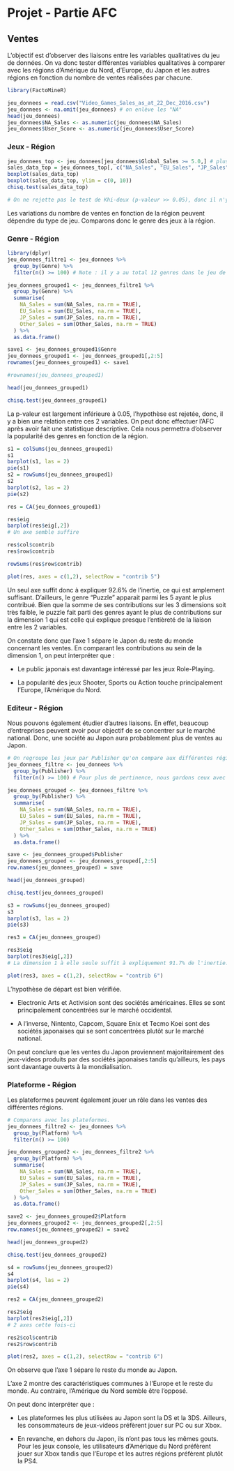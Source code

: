 # Projet - Partie AFC

## Ventes

L'objectif est d'observer des liaisons entre les variables qualitatives du jeu de données. On va donc tester différentes variables qualitatives à comparer avec les régions d'Amérique du Nord, d'Europe, du Japon et les autres régions en fonction du nombre de ventes réalisées par chacune.

```r
library(FactoMineR)
```

```r
jeu_donnees = read.csv("Video_Games_Sales_as_at_22_Dec_2016.csv")
jeu_donnees <- na.omit(jeu_donnees) # on enlève les "NA"
head(jeu_donnees)
jeu_donnees$NA_Sales <- as.numeric(jeu_donnees$NA_Sales)
jeu_donnees$User_Score <- as.numeric(jeu_donnees$User_Score)
```

### Jeux - Région

```r
jeu_donnees_top <- jeu_donnees[jeu_donnees$Global_Sales >= 5.0,] # plus de 5 millions de ventes
sales_data_top = jeu_donnees_top[, c("NA_Sales", "EU_Sales", "JP_Sales", "Other_Sales")]
boxplot(sales_data_top)
boxplot(sales_data_top, ylim = c(0, 10))
chisq.test(sales_data_top)

# On ne rejette pas le test de Khi-deux (p-valeur >> 0.05), donc il n'y a pas de relations entre le nom des jeux et les régions. On pouvait s'y attendre : la tendance pour certains jeux dans une région ne dépend pas de son nom mais de comment il a été produit et de son genre.
```

Les variations du nombre de ventes en fonction de la région peuvent dépendre du type de jeu. Comparons donc le genre des jeux à la région.

### Genre - Région

```r
library(dplyr)
jeu_donnees_filtre1 <- jeu_donnees %>%
  group_by(Genre) %>%
  filter(n() >= 100) # Note : il y a au total 12 genres dans le jeu de données et il y a au moins 100 jeu pour chaque genre

jeu_donnees_grouped1 <- jeu_donnees_filtre1 %>%
  group_by(Genre) %>%
  summarise(
    NA_Sales = sum(NA_Sales, na.rm = TRUE),
    EU_Sales = sum(EU_Sales, na.rm = TRUE),
    JP_Sales = sum(JP_Sales, na.rm = TRUE),
    Other_Sales = sum(Other_Sales, na.rm = TRUE)
  ) %>%
  as.data.frame()

save1 <- jeu_donnees_grouped1$Genre
jeu_donnees_grouped1 <- jeu_donnees_grouped1[,2:5]
rownames(jeu_donnees_grouped1) <- save1

#rownames(jeu_donnees_grouped1)

head(jeu_donnees_grouped1)

chisq.test(jeu_donnees_grouped1)
```

La p-valeur est largement inférieure à 0.05, l'hypothèse est rejetée, donc, il y a bien une relation entre ces 2 variables. On peut donc effectuer l'AFC après avoir fait une statistique descriptive. Cela nous permettra d'observer la popularité des genres en fonction de la région.

```r
s1 = colSums(jeu_donnees_grouped1)
s1
barplot(s1, las = 2)
pie(s1)
s2 = rowSums(jeu_donnees_grouped1)
s2
barplot(s2, las = 2)
pie(s2)
```

```r
res = CA(jeu_donnees_grouped1)
```

```r
res$eig
barplot(res$eig[,2])
# Un axe semble suffire
```

```r
res$col$contrib
res$row$contrib
```

```r
rowSums(res$row$contrib)
```

```r
plot(res, axes = c(1,2), selectRow = "contrib 5")
```

Un seul axe suffit donc à expliquer 92.6% de l'inertie, ce qui est amplement suffisant. D'ailleurs, le genre "Puzzle" apparait parmi les 5 ayant le plus contribué. Bien que la somme de ses contributions sur les 3 dimensions soit très faible, le puzzle fait parti des genres ayant le plus de contributions sur la dimension 1 qui est celle qui explique presque l'entièreté de la liaison entre les 2 variables.

On constate donc que l'axe 1 sépare le Japon du reste du monde concernant les ventes. En comparant les contributions au sein de la dimension 1, on peut interpréter que :

-   Le public japonais est davantage intéressé par les jeux Role-Playing.

-   La popularité des jeux Shooter, Sports ou Action touche principalement l'Europe, l'Amérique du Nord.

### Editeur - Région

Nous pouvons également étudier d'autres liaisons. En effet, beaucoup d'entreprises peuvent avoir pour objectif de se concentrer sur le marché national. Donc, une société au Japon aura probablement plus de ventes au Japon.

```r
# On regroupe les jeux par Publisher qu'on compare aux différentes régions.
jeu_donnees_filtre <- jeu_donnees %>%
  group_by(Publisher) %>%
  filter(n() >= 100) # Pour plus de pertinence, nous gardons ceux avec au moins 100 jeux dans le jeu de données.

jeu_donnees_grouped <- jeu_donnees_filtre %>%
  group_by(Publisher) %>%
  summarise(
    NA_Sales = sum(NA_Sales, na.rm = TRUE),
    EU_Sales = sum(EU_Sales, na.rm = TRUE),
    JP_Sales = sum(JP_Sales, na.rm = TRUE),
    Other_Sales = sum(Other_Sales, na.rm = TRUE)
  ) %>%
  as.data.frame()

save <- jeu_donnees_grouped$Publisher
jeu_donnees_grouped <- jeu_donnees_grouped[,2:5]
row.names(jeu_donnees_grouped) = save

head(jeu_donnees_grouped)

chisq.test(jeu_donnees_grouped)
```

```r
s3 = rowSums(jeu_donnees_grouped)
s3
barplot(s3, las = 2)
pie(s3)
```

```r
res3 = CA(jeu_donnees_grouped)
```

```r
res3$eig
barplot(res3$eig[,2])
# La dimension 1 à elle seule suffit à expliquement 91.7% de l'inertie.
```

```r
plot(res3, axes = c(1,2), selectRow = "contrib 6")
```

L'hypothèse de départ est bien vérifiée.

-   Electronic Arts et Activision sont des sociétés américaines. Elles se sont principalement concentrées sur le marché occidental.

-   A l'inverse, Nintento, Capcom, Square Enix et Tecmo Koei sont des sociétés japonaises qui se sont concentrées plutôt sur le marché national.

On peut conclure que les ventes du Japon proviennent majoritairement des jeux-videos produits par des sociétés japonaises tandis qu'ailleurs, les pays sont davantage ouverts à la mondialisation.

### Plateforme - Région

Les plateformes peuvent également jouer un rôle dans les ventes des différentes régions.

```r
# Comparons avec les plateformes.
jeu_donnees_filtre2 <- jeu_donnees %>%
  group_by(Platform) %>%
  filter(n() >= 100)

jeu_donnees_grouped2 <- jeu_donnees_filtre2 %>%
  group_by(Platform) %>%
  summarise(
    NA_Sales = sum(NA_Sales, na.rm = TRUE),
    EU_Sales = sum(EU_Sales, na.rm = TRUE),
    JP_Sales = sum(JP_Sales, na.rm = TRUE),
    Other_Sales = sum(Other_Sales, na.rm = TRUE)
  ) %>%
  as.data.frame()

save2 <- jeu_donnees_grouped2$Platform
jeu_donnees_grouped2 <- jeu_donnees_grouped2[,2:5]
row.names(jeu_donnees_grouped2) = save2

head(jeu_donnees_grouped2)

chisq.test(jeu_donnees_grouped2)
```

```r
s4 = rowSums(jeu_donnees_grouped2)
s4
barplot(s4, las = 2)
pie(s4)
```

```r
res2 = CA(jeu_donnees_grouped2)
```

```r
res2$eig
barplot(res2$eig[,2])
# 2 axes cette fois-ci
```

```r
res2$col$contrib
res2$row$contrib
```

```r
plot(res2, axes = c(1,2), selectRow = "contrib 6")
```

On observe que l'axe 1 sépare le reste du monde au Japon.

L'axe 2 montre des caractéristiques communes à l'Europe et le reste du monde. Au contraire, l'Amérique du Nord semble être l'opposé.

On peut donc interpréter que :

-   Les plateformes les plus utilisées au Japon sont la DS et la 3DS. Ailleurs, les consommateurs de jeux-videos préfèrent jouer sur PC ou sur Xbox.

-   En revanche, en dehors du Japon, ils n'ont pas tous les mêmes gouts. Pour les jeux console, les utilisateurs d'Amérique du Nord préfèrent jouer sur Xbox tandis que l'Europe et les autres régions préfèrent plutôt la PS4.
